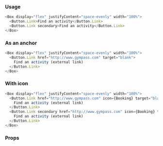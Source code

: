 ### Usage

```javascript
<Box display="flex" justifyContent="space-evenly" width="100%">
  <Button.Link>Find an activity</Button.Link>
  <Button.Link secondary>Find an activity</Button.Link>
</Box>
```

### As an anchor

```javascript
<Box display="flex" justifyContent="space-evenly" width="100%">
  <Button.Link href="http://www.gympass.com" target="blank">
    Find an activity (external link)
  </Button.Link>
</Box>
```

### With icon

```javascript
<Box display="flex" justifyContent="space-evenly" width="100%">
  <Button.Link href="http://www.gympass.com" icon={Booking} target="blank">
    Find an activity (external link)
  </Button.Link>
  <Button.Link secondary href="http://www.gympass.com" icon={Booking} target="blank">
    Find an activity (external link)
  </Button.Link>
</Box>
```

### Props

<PropsTable component="Button.Link" platform="web" />
